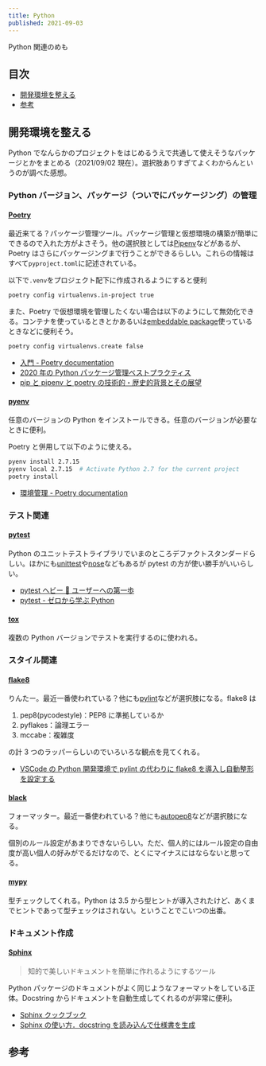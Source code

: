 ```yaml
---
title: Python
published: 2021-09-03
---
```


Python 関連のめも

## 目次

- [開発環境を整える](#開発環境を整える)
- [参考](#参考)

## 開発環境を整える

Python でなんらかのプロジェクトをはじめるうえで共通して使えそうなパッケージとかをまとめる（2021/09/02 現在）。選択肢ありすぎてよくわからんというのが調べた感想。

### Python バージョン、パッケージ（ついでにパッケージング）の管理

#### [Poetry](https://github.com/python-poetry/poetry)

最近来てる？パッケージ管理ツール。パッケージ管理と仮想環境の構築が簡単にできるので入れた方がよさそう。他の選択肢としては[Pipenv](https://github.com/pypa/pipenv)などがあるが、Poetry はさらにパッケージングまで行うことができるらしい。これらの情報はすべて`pyproject.toml`に記述されている。

以下で`.venv`をプロジェクト配下に作成されるようにすると便利

```bash
poetry config virtualenvs.in-project true
```

また、Poetry で仮想環境を管理したくない場合は以下のようにして無効化できる。コンテナを使っているときとかあるいは[embeddable package](https://www.tamaosa.com/2021/python-on-usb/)使っているときなどに便利そう。

```bash
poetry config virtualenvs.create false
```

- [入門 - Poetry documentation](https://cocoatomo.github.io/poetry-ja/)
- [2020 年の Python パッケージ管理ベストプラクティス](https://qiita.com/sk217/items/43c994640f4843a18dbe)
- [pip と pipenv と poetry の技術的・歴史的背景とその展望](https://vaaaaaanquish.hatenablog.com/entry/2021/03/29/221715)

#### [pyenv](https://github.com/pyenv/pyenv)

任意のバージョンの Python をインストールできる。任意のバージョンが必要なときに便利。

Poetry と併用して以下のように使える。

```bash
pyenv install 2.7.15
pyenv local 2.7.15  # Activate Python 2.7 for the current project
poetry install
```

- [環境管理 - Poetry documentation](https://cocoatomo.github.io/poetry-ja/managing-environments/)

### テスト関連

#### [pytest](https://docs.pytest.org/en/6.2.x/)

Python のユニットテストライブラリでいまのところデファクトスタンダードらしい。ほかにも[unittest](https://docs.python.org/ja/3/library/unittest.html)や[nose](https://nose.readthedocs.io/en/latest/)などもあるが pytest の方が使い勝手がいいらしい。

- [pytest ヘビー 🐍 ユーザーへの第一歩](https://www.m3tech.blog/entry/pytest-summary)
- [pytest - ゼロから学ぶ Python](https://rinatz.github.io/python-book/ch08-02-pytest/)

#### [tox](https://tox.readthedocs.io/en/latest/)

複数の Python バージョンでテストを実行するのに使われる。

### スタイル関連

#### [flake8](https://flake8.pycqa.org/en/latest/)

りんたー。最近一番使われている？他にも[pylint](https://www.pylint.org/)などが選択肢になる。flake8 は

1. pep8(pycodestyle)：PEP8 に準拠しているか
2. pyflakes：論理エラー
3. mccabe：複雑度

の計 3 つのラッパーらしいのでいろいろな観点を見てくれる。

- [VSCode の Python 開発環境で pylint の代わりに flake8 を導入し自動整形を設定する](https://qiita.com/psychoroid/items/2c2acc06c900d2c0c8cb)

#### [black](https://black.readthedocs.io/en/stable/index.html)

フォーマッター。最近一番使われている？他にも[autopep8](https://github.com/hhatto/autopep8)などが選択肢になる。

個別のルール設定があまりできないらしい。ただ、個人的にはルール設定の自由度が高い個人の好みがでるだけなので、とくにマイナスにはならないと思ってる。

#### [mypy](http://www.mypy-lang.org/)

型チェックしてくれる。Python は 3.5 から型ヒントが導入されたけど、あくまでヒントであって型チェックはされない。ということでこいつの出番。

### ドキュメント作成

#### [Sphinx](https://www.sphinx-doc.org/ja/master/)

> 知的で美しいドキュメントを簡単に作れるようにするツール

Python パッケージのドキュメントがよく同じようなフォーマットをしている正体。Docstring からドキュメントを自動生成してくれるのが非常に便利。

- [Sphinx クックブック](https://sphinx-users.jp/cookbook/index.html)
- [Sphinx の使い方．docstring を読み込んで仕様書を生成](https://qiita.com/futakuchi0117/items/4d3997c1ca1323259844#%E3%83%97%E3%83%AD%E3%82%B8%E3%82%A7%E3%82%AF%E3%83%88%E3%81%AE%E6%BA%96%E5%82%99)

## 参考
